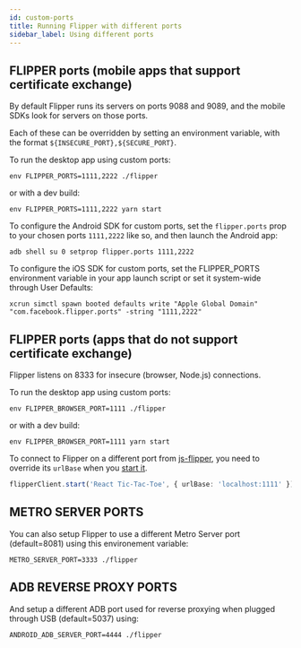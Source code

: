 ```yaml
---
id: custom-ports
title: Running Flipper with different ports
sidebar_label: Using different ports
---
```


## FLIPPER ports (mobile apps that support certificate exchange)

By default Flipper runs its servers on ports 9088 and 9089, and the mobile SDKs look for servers on those ports.

Each of these can be overridden by setting an environment variable, with the format `${INSECURE_PORT},${SECURE_PORT}`.

To run the desktop app using custom ports:

```
env FLIPPER_PORTS=1111,2222 ./flipper
```

or with a dev build:

```
env FLIPPER_PORTS=1111,2222 yarn start
```

To configure the Android SDK for custom ports, set the `flipper.ports` prop to your chosen ports `1111,2222` like so, and then launch the Android app:

```
adb shell su 0 setprop flipper.ports 1111,2222
```

To configure the iOS SDK for custom ports, set the FLIPPER_PORTS environment variable in your app launch script or set it system-wide through User Defaults:

```
xcrun simctl spawn booted defaults write "Apple Global Domain" "com.facebook.flipper.ports" -string "1111,2222"
```

## FLIPPER ports (apps that do not support certificate exchange)

Flipper listens on 8333 for insecure (browser, Node.js) connections.

To run the desktop app using custom ports:

```
env FLIPPER_BROWSER_PORT=1111 ./flipper
```

or with a dev build:

```
env FLIPPER_BROWSER_PORT=1111 yarn start
```

To connect to Flipper on a different port from [js-flipper](https://github.com/facebook/flipper/tree/main/js/js-flipper), you need to override its `urlBase` when you [start it](https://github.com/facebook/flipper/blob/0993d21f3b52d38969e4d2e330eb97ec4d840a9d/js/react-flipper-example/src/FlipperTicTacToe.tsx#L19).

```ts
flipperClient.start('React Tic-Tac-Toe', { urlBase: 'localhost:1111' });
```

## METRO SERVER PORTS

You can also setup Flipper to use a different Metro Server port (default=8081) using this environement variable:

```
METRO_SERVER_PORT=3333 ./flipper
```

## ADB REVERSE PROXY PORTS

And setup a different ADB port used for reverse proxying when plugged through USB (default=5037) using:

```
ANDROID_ADB_SERVER_PORT=4444 ./flipper
```
